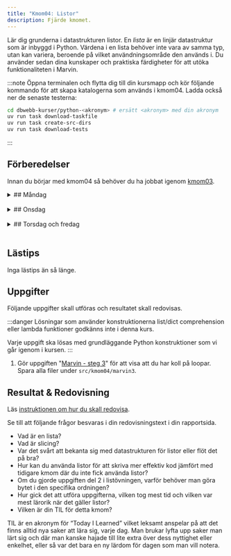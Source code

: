```yaml
---
title: "Kmom04: Listor" 
description: Fjärde kmomet.
---
```



Lär dig grunderna i datastrukturen listor. En *lista* är en linjär datastruktur som är inbyggd i Python. Värdena i en lista behöver inte vara av samma typ, utan kan variera, beroende på vilket användningsområde den används i. Du använder sedan dina kunskaper och praktiska färdigheter för att utöka funktionaliteten i Marvin.


:::note
Öppna terminalen och flytta dig till din kursmapp och kör följande kommando för att skapa katalogerna som används i kmom04. Ladda också ner de senaste testerna:

```bash
cd dbwebb-kurser/python-<akronym> # ersätt <akronym> med din akronym
uv run task download-taskfile
uv run task create-src-dirs
uv run task download-tests
```
:::

## Förberedelser
Innan du börjar med kmom04 så behöver du ha jobbat igenom [kmom03](/website/kmom/kmom03).
<br/>


<details>
<summary>
## Måndag
</summary>

:::tip
När du ska jobba med kursen är det lättast om du öppnar VS Code från terminalen innan du börjar jobba.

```bash
cd dbwebb-kurser/python-<din akronym>
code .
```

Använd `practice` mappen i kmom04-katalogen för att skriva övningskod.
:::

### Intro till listor

En lista är som en låda med fack. Varje fack har ett nummer (index) och innehåller ett element (ett värde). Vi kan ändra på innehållet i listan och vi kan ta reda på vad som finns i ett visst fack.


#### Att göra

Vi fortsätter att läsa i boken [Python for Everybody: Exploring data in Python3](/website/laromaterial/böcker/).

<Steps>

1. Läs och jobba igenom följande kapitel i boken (alternativt kolla på videorna):
    * Ch8 Lists

1. Jobba igenom artikeln/övningen "[Kom igång med datatypen lista i Python](/website/laromaterial/övning/listor)". De exempelprogram du gör kan du spara i ditt kursrepo under `src/kmom04/practice`.

</Steps>


</details>
<br/>




<details>
<summary>
## Onsdag
</summary>
Jobba igenom [seminarium kmom04](/website/laromaterial/seminarium/kmom04). Det görs på onsdagens lektion.
</details>
<br/>





<details>
<summary>
## Torsdag och fredag
</summary>


### Att göra

<Steps>

1. Gör laborationen "[Python och listor](/website/laromaterial/lab/lab_04)" för att träna på listor i Python. Spara alla filer under `src/kmom04/lab04`.

1. Lös uppgifterna under [Uppgifter](#uppgifter).

</Steps>

</details>
<br/>


## Lästips

Inga lästips än så länge.


## Uppgifter

Följande uppgifter skall utföras och resultatet skall redovisas.

:::danger
Lösningar som använder konstruktionerna list/dict comprehension eller lambda funktioner godkänns inte i denna kurs.

Varje uppgift ska lösas med grundläggande Python konstruktioner som vi går igenom i kursen.
:::
1. Gör uppgiften "[Marvin - steg 3](/website/laromaterial/uppgift/marvin3)" för att visa att du har koll på loopar. Spara alla filer under `src/kmom04/marvin3`.



## Resultat & Redovisning
Läs [instruktionen om hur du skall redovisa](/website/laromaterial/instruktion/resultat-och-redovisning).

Se till att följande frågor besvaras i din redovisningstext i din rapportsida.

- Vad är en lista?
- Vad är slicing?
- Var det svårt att bekanta sig med datastrukturen för listor eller flöt det på bra?
- Hur kan du använda listor för att skriva mer effektiv kod jämfört med tidigare kmom där du inte fick använda listor?
- Om du gjorde uppgiften del 2 i listövningen, varför behöver man göra bytet i den specifika ordningen?
- Hur gick det att utföra uppgifterna, vilken tog mest tid och vilken var mest lärorik när det gäller listor?
- Vilken är din TIL för detta kmom?

TIL är en akronym för “Today I Learned” vilket leksamt anspelar på att det finns alltid nya saker att lära sig, varje dag. Man brukar lyfta upp saker man lärt sig och där man kanske hajade till lite extra över dess nyttighet eller enkelhet, eller så var det bara en ny lärdom för dagen som man vill notera.

